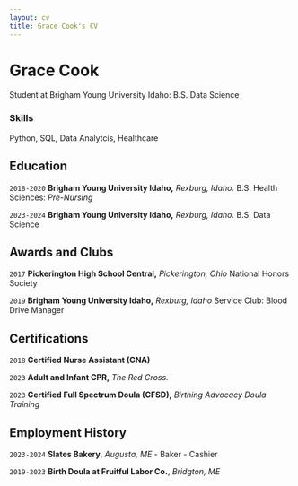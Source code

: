 ```yaml
---
layout: cv
title: Grace Cook's CV
---
```

# Grace Cook
Student at Brigham Young University Idaho: B.S. Data Science

### Skills

Python, SQL, Data Analytcis, Healthcare


## Education

`2018-2020`
__Brigham Young University Idaho,__ *Rexburg, Idaho.*
B.S. Health Sciences: *Pre-Nursing*

`2023-2024`
__Brigham Young University Idaho,__ *Rexburg, Idaho.*
B.S. Data Science


## Awards and Clubs

`2017`
__Pickerington High School Central,__ *Pickerington, Ohio*
National Honors Society

`2019`
__Brigham Young University Idaho,__ *Rexburg, Idaho*
Service Club: Blood Drive Manager



## Certifications

`2018`
__Certified Nurse Assistant (CNA)__

`2023`
__Adult and Infant CPR,__ *The Red Cross.*

`2023`
__Certified Full Spectrum Doula (CFSD),__ *Birthing Advocacy Doula Training*



## Employment History

`2023-2024`
__Slates Bakery__, *Augusta, ME*
- Baker
- Cashier

`2019-2023`
__Birth Doula at Fruitful Labor Co.__, *Bridgton, ME*


<!-- ### Footer

Last updated: September 2024 -->